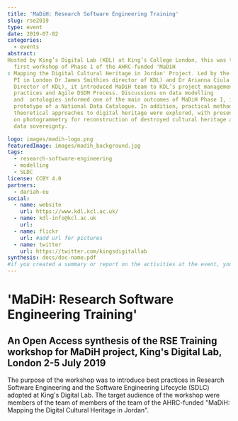 ```yaml
---
title: 'MaDiH: Research Software Engineering Training'
slug: rse2019
type: event
date: 2019-07-02
categories:
  - events
abstract:
Hosted by King’s Digital Lab (KDL) at King’s College London, this was the
  first workshop of Phase 1 of the AHRC-funded 'MaDiH
: Mapping the Digital Cultural Heritage in Jordan' Project. Led by the Project
  PI in London Dr James Smithies director of KDL) and Dr Arianna Ciula (Deputy
  Director of KDL), it introduced MaDiH team to KDL’s project management
  practices and Agile DSDM Process. Discussions on data modelling
  and  ontologies informed one of the main outcomes of MaDiH Phase 1, i.e. a
  prototype of a National Data Catalogue. In addition, practical methods and
  theoretical approaches to digital heritage were explored, with presentations
  on photogrammetry for reconstruction of destroyed cultural heritage and on
  data sovereignty.

logo: images/madih-logo.png
featuredImage: images/madih_background.jpg
tags:
  - research-software-engineering
  - modelling
  - SLDC
license: CCBY 4.0
partners:
  - dariah-eu
social:
  - name: website
    url: https://www.kdl.kcl.ac.uk/
  - name: kdl-info@kcl.ac.uk
    url:
  - name: flickr
    url: #add url for pictures
  - name: twitter
    url: https://twitter.com/kingsdigitallab
synthesis: docs/doc-name.pdf
#if you created a summary or report on the activities at the event, you can include it here as a .pdf.
---
```


# 'MaDiH: Research Software Engineering Training'

## An Open Access synthesis of the RSE Training workshop for MaDiH project, King's Digital Lab, London 2-5 July 2019

The purpose of the workshop was to introduce best practices in Research Software
Engineering and the Software Engineering Lifecycle (SDLC) adopted at King's
Digital Lab. The target audience of the workshop were members of the team of
members of the team of the AHRC-funded "MaDiH: Mapping the Digital Cultural
Heritage in Jordan".
